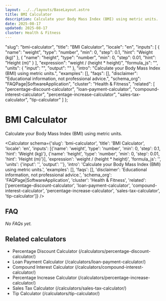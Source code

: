 ```yaml
---
layout: ../../layouts/BaseLayout.astro
title: BMI Calculator
description: Calculate your Body Mass Index (BMI) using metric units.
date: 2025-08-17
updated: 2025-08-17
cluster: Health & Fitness
---
```



  "slug": "bmi-calculator",
  "title": "BMI Calculator",
  "locale": "en",
  "inputs": [
    {
      "name": "weight",
      "type": "number",
      "min": 0,
      "step": 0.1,
      "hint": "Weight (kg)"
    },
    {
      "name": "height",
      "type": "number",
      "min": 0,
      "step": 0.01,
      "hint": "Height (m)"
    }
  ],
  "expression": "weight / (height * height)",
  "formula_js": "",
  "units": {
    "input": "",
    "output": ""
  },
  "intro": "Calculate your Body Mass Index (BMI) using metric units.",
  "examples": [],
  "faqs": [],
  "disclaimer": "Educational information, not professional advice.",
  "schema_org": "FAQPage|SoftwareApplication",
  "cluster": "Health & Fitness",
  "related": [
    "percentage-discount-calculator",
    "loan-payment-calculator",
    "compound-interest-calculator",
    "percentage-increase-calculator",
    "sales-tax-calculator",
    "tip-calculator"
  ]
};

# BMI Calculator

Calculate your Body Mass Index (BMI) using metric units.

<Calculator schema={'slug': 'bmi-calculator', 'title': 'BMI Calculator', 'locale': 'en', 'inputs': [{'name': 'weight', 'type': 'number', 'min': 0, 'step': 0.1, 'hint': 'Weight (kg)'}, {'name': 'height', 'type': 'number', 'min': 0, 'step': 0.01, 'hint': 'Height (m)'}], 'expression': 'weight / (height * height)', 'formula_js': '', 'units': {'input': '', 'output': ''}, 'intro': 'Calculate your Body Mass Index (BMI) using metric units.', 'examples': [], 'faqs': [], 'disclaimer': 'Educational information, not professional advice.', 'schema_org': 'FAQPage|SoftwareApplication', 'cluster': 'Health & Fitness', 'related': ['percentage-discount-calculator', 'loan-payment-calculator', 'compound-interest-calculator', 'percentage-increase-calculator', 'sales-tax-calculator', 'tip-calculator']} />

## FAQ
_No FAQs yet._

## Related calculators
- Percentage Discount Calculator (/calculators/percentage-discount-calculator/)
- Loan Payment Calculator (/calculators/loan-payment-calculator/)
- Compound Interest Calculator (/calculators/compound-interest-calculator/)
- Percentage Increase Calculator (/calculators/percentage-increase-calculator/)
- Sales Tax Calculator (/calculators/sales-tax-calculator/)
- Tip Calculator (/calculators/tip-calculator/)
